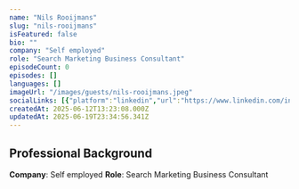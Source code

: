 ```yaml
---
name: "Nils Rooijmans"
slug: "nils-rooijmans"
isFeatured: false
bio: ""
company: "Self employed"
role: "Search Marketing Business Consultant"
episodeCount: 0
episodes: []
languages: []
imageUrl: "/images/guests/nils-rooijmans.jpeg"
socialLinks: [{"platform":"linkedin","url":"https://www.linkedin.com/in/nilsrooijmans"}]
createdAt: 2025-06-12T13:23:08.000Z
updatedAt: 2025-06-19T23:34:56.341Z
---
```


## Professional Background

**Company**: Self employed
**Role**: Search Marketing Business Consultant
